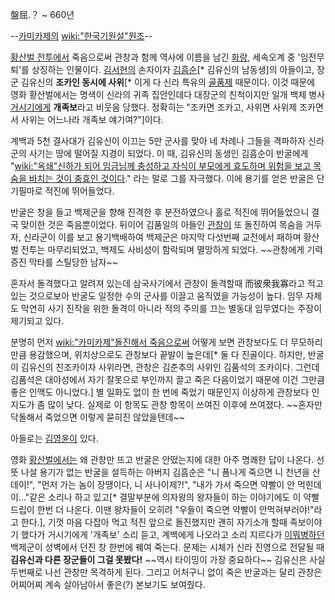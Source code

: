 盤屈.？ ~ 660년

--[[카미카제]]의 [[wiki:"한국기원설"원조]]--

[[황산벌 전투]]에서 죽음으로써 관창과 함께 역사에 이름을 남긴 [[화랑]], 세속오계 중 '임전무퇴'를 상징하는 인물이다. [[김서현]]의 손자이자 [[김흠순]][* 김유신의 남동생]의 아들이고, 장군 김유신의 '''조카인 동시에 사위'''[* 이게 다 신라 특유의 [[골품제]] 때문이다. 이것 때문에 영화 황산벌에서는 명색이 신라의 귀족 집안인데다 대장군의 친척이지만 일개 백제 병사 [[거시기]]에게 '''개족보'''라고 비웃음 당했다. 정확히는 "조카면 조카고, 사위면 사위제 조카면서 사위는 어느나라 개족보 얘기여?"]이다.

계백과 5천 결사대가 김유신이 이끄는 5만 군사를 맞아 네 차례나 그들을 격파하자 신라군의 사기는 땅에 떨어질 지경이 되었다. 이 때, 김유신의 동생인 김흠순이 반굴에게 "[[wiki:"옥쇄"신하가 되어 임금님께 충성하고 자식이 부모에게 효도하며 위험을 보고 목숨을 바치는 것이 충효인 것이다]]." 라는 말로 그를 자극했다. 이에 용기를 얻은 반굴은 단기필마로 적진에 뛰어들었다.

반굴은 창을 들고 백제군을 향해 진격한 후 분전하였으나 홀로 적진에 뛰어들었으니 결국 맞이한 것은 죽음뿐이었다. 뒤이어 김품일의 아들인 [[관창]]이 또 돌진하여 목숨을 거두자, 신라군이 이를 보고 용기백배하여 백제군은 마지막 다섯번째 교전에서 패하며 황산벌 전투는 마무리되었고, 백제도 사비성이 함락되며 멸망하게 되었다.
~~관창에게 기력증진 막타를 스틸당한 남자~~

혼자서 돌격했다고 알려져 있는데 삼국사기에서 관창이 돌격할때 而彼衆我寡라고 적고 있는 것으로보아 반굴도 일정한 수의 군사를 이끌고 움직였을 가능성이 높다. 임무 자체도 막연히 사기 진작을 위한 돌격이 아니라 적의 주의를 끄는 별동대 임무였다는 주장이 제기되고 있다.

분명히 먼저 [[wiki:"카미카제"돌진해서 죽음]]으로써 어떻게 보면 관창보다도 더 무모하리만큼 용감했으며, 위치상으로도 관창보다 끝발이 높은데[* 둘 다 진골이다. 하지만, 반굴이 김유신의 친조카이자 사위라면, 관창은 김춘추의 사위인 김품석의 조카이다. 그런데 김품석은 대야성에서 자기 잘못으로 부인까지 끌고 죽은 다음이었기 때문에 이건 그만큼 좋은 인맥도 아니었다.] 별 일화도 없이 한 번에 죽었기 때문인지 이상하게 관창보다 인지도가 좀 많이 낮다. 실제로 이 항목도 관창 항목이 쓰여진 이후에 쓰여졌다. ~~혼자만 닥돌해서 죽었으면 이렇게 묻히진 않았을텐데~~ 

아들로는 [[김영윤]]이 있다.

영화 [[황산벌]]에서는 왜 관창만 뜨고 반굴은 안떴는지에 대한 아주 명쾌한 답이 나온다. 선뜻 나설 용기가 없는 반굴을 설득하는 아버지 김흠순은 "니 폼나게 죽으면 니 천년을 산데이!", "먼저 가는 놈이 장땡이다, 니 사나이제?!", "내가 가서 죽으면 약빨이 안 먹힌데이..."같은 소리나 하고 있고[* 결말부분에 의자왕의 왕자들이 하는 이야기에도 이 약빨드립이 한번 더 나온다. 이땐 왕자들이 오히려 "우들이 죽으면 약빨이 안먹혀부러야!"라고 한다.], 기껏 마음 다잡아 먹고 적진 앞으로 돌진했지만 괜히 자기소개 할때 족보이야기 했다가 거시기에게 '개족보' 소리 듣고, 계백에게 나오라고 소리 지르다가 [[이뭐병]]하던 백제군이 성벽에서 던진 창 한번에 꿰여 죽는다.
문제는 시체가 신라 진영으로 전달될 때 '''김유신과 다른 장군들이 그걸 못봤다!''' ~~역시 타이밍이 가장 중요하다~~ 김유신은 사실 두번째로 나선 관창만 목격하게 된다. 그리고 어처구니 없이 죽은 반굴과는 달리 관창은 어찌어찌 계속 살아남아서 좋은(?) 본보기도 보여줬다. 
